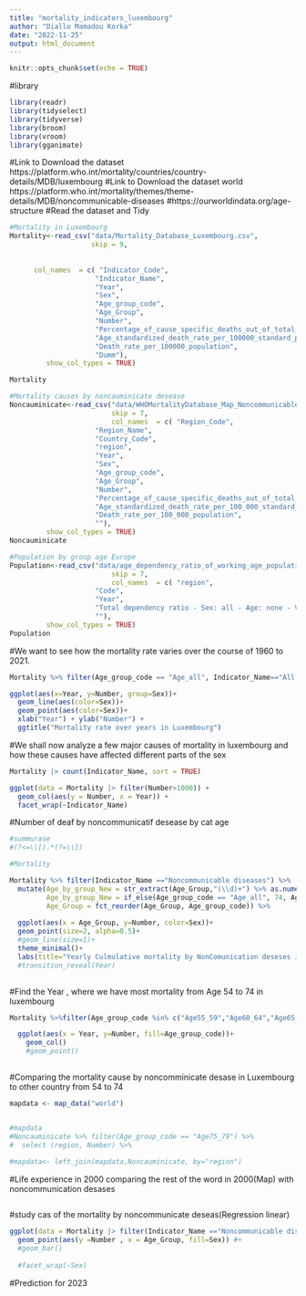 ```yaml
---
title: "mortality_indicators_luxembourg"
author: "Diallo Mamadou Korka"
date: "2022-11-25"
output: html_document
---
```


```r
knitr::opts_chunk$set(echo = TRUE)
```
#library

```r
library(readr)
library(tidyselect)
library(tidyverse)
library(broom)
library(vroom)
library(gganimate)

```

#Link to Download the dataset https://platform.who.int/mortality/countries/country-details/MDB/luxembourg
#Link to Download the dataset world https://platform.who.int/mortality/themes/theme-details/MDB/noncommunicable-diseases
#https://ourworldindata.org/age-structure
#Read the dataset and Tidy

```r

#Mortality in Luxembourg
Mortality<-read_csv("data/Mortality_Database_Luxembourg.csv",
                    skip = 9,
    
        
      col_names  = c( "Indicator_Code",
                     "Indicator_Name",
                     "Year",
                     "Sex",
                     "Age_group_code",
                     "Age_Group",
                     "Number",
                     "Percentage_of_cause_specific_deaths_out_of_total_deaths",
                     "Age_standardized_death_rate_per_100000_standard_population",
                     "Death_rate_per_100000_population",
                     "Dumm"),
         show_col_types = TRUE)

Mortality

#Mortality causes by noncauminicate desease
Noncauminicate<-read_csv("data/WHOMortalityDatabase_Map_Noncommunicable diseases_14th_December_2022_17_17.csv",
                         skip = 7,
                         col_names  = c( "Region_Code",
                     "Region_Name",
                     "Country_Code",
                     "region",
                     "Year",
                     "Sex",
                     "Age_group_code",
                     "Age_Group",
                     "Number",
                     "Percentage_of_cause_specific_deaths_out_of_total_deaths",
                     "Age_standardized_death_rate_per_100_000_standard_population",
                     "Death_rate_per_100_000_population",
                     ""),
         show_col_types = TRUE)
Noncauminicate

#Population by group age Europe
Population<-read_csv("data/age_dependency_ratio_of_working_age_population.csv",
                         skip = 7,
                         col_names  = c( "region",
                     "Code",
                     "Year",
                     "Total dependency ratio - Sex: all - Age: none - Variant: estimates",
                     ""),
         show_col_types = TRUE)
Population

```

#We want to see how the mortality rate varies over the course of 1960 to 2021. 
```r


Mortality %>% filter(Age_group_code == "Age_all", Indicator_Name=="All Causes" ) %>% 

ggplot(aes(x=Year, y=Number, group=Sex))+
  geom_line(aes(color=Sex))+
  geom_point(aes(color=Sex))+
  xlab("Year") + ylab("Number") +
  ggtitle("Mortality rate over years in Luxembourg")


```

#We shall now analyze a few major causes of mortality in luxembourg and how these causes have affected different parts of the sex\

```r
Mortality |> count(Indicator_Name, sort = TRUE)

ggplot(data = Mortality |> filter(Number>1000)) + 
  geom_col(aes(y = Number, x = Year)) +
  facet_wrap(~Indicator_Name)

```

#Number of deaf by noncommunicatif desease by cat age
```r
#summurase
#(?<=\\[).*(?=\\])

#Mortality

Mortality %>% filter(Indicator_Name =="Noncommunicable diseases") %>%
  mutate(Age_by_group_New = str_extract(Age_Group,"(\\d)+") %>% as.numeric(),
         Age_by_group_New = if_else(Age_group_code == "Age_all", 74, Age_by_group_New),
         Age_Group = fct_reorder(Age_Group, Age_group_code)) %>%
  
  ggplot(aes(x = Age_Group, y=Number, color=Sex))+
  geom_point(size=2, alpha=0.5)+
  #geom_line(size=1)+
  theme_minimal()+
  labs(title="Yearly Culmulative mortality by NonComunication deseses in Luxembourg")
  #transition_reveal(Year)
 


```

#Find the Year , where we have most mortality from Age 54 to 74 in luxembourg
```r
Mortality %>%filter(Age_group_code %in% c("Age55_59","Age60_64","Age65_69","Age70_74"), Indicator_Name=="Noncommunicable diseases") %>% 

  ggplot(aes(x = Year, y=Number, fill=Age_group_code))+
    geom_col()
    #geom_point()
  


```

#Comparing the mortality cause by noncomminicate desase in Luxembourg to other country from 54 to 74

```r


mapdata <- map_data("world")


#mapdata
#Noncauminicate %>% filter(Age_group_code == "Age75_79") %>% 
#  select (region, Number) %>% 
  
#mapdata<- left_join(mapdata,Noncauminicate, by="region")


```

#Life experience in 2000 comparing the rest of the word in 2000(Map) with noncommunication desases

```r


```

#study cas of the mortality by noncommunicate deseas(Regression linear)

```r
ggplot(data = Mortality |> filter(Indicator_Name =="Noncommunicable diseases")) + 
  geom_point(aes(y =Number , x = Age_Group, fill=Sex)) #+
  #geom_bar()
  
  #facet_wrap(~Sex)

```

#Prediction for 2023

```r

```
